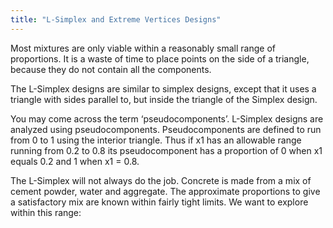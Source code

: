 ---
title: "L-Simplex and Extreme Vertices Designs"
---

Most mixtures are only viable within a reasonably small range of proportions. It is a waste of time to place points on the side of a triangle, because they do not contain all the components.

The L-Simplex designs are similar to simplex designs, except that it uses a triangle with sides parallel to, but inside the triangle of the Simplex design.

You may come across the term 'pseudocomponents'. L-Simplex designs are analyzed using pseudocomponents. Pseudocomponents are defined to run from 0 to 1 using the interior triangle. Thus if x1 has an allowable range running from 0.2 to 0.8 its pseudocomponent has a proportion of 0 when x1 equals 0.2 and 1 when x1 = 0.8.

The L-Simplex will not always do the job. Concrete is made from a mix of cement powder, water and aggregate. The approximate proportions to give a satisfactory mix are known within fairly tight limits. We want to explore within this range:

